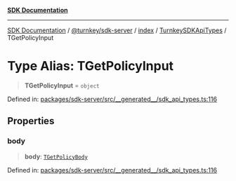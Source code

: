 [**SDK Documentation**](../../../../../../README.mdx)

***

[SDK Documentation](../../../../../../packages.mdx) / [@turnkey/sdk-server](../../../../README.mdx) / [index](../../../README.mdx) / [TurnkeySDKApiTypes](../README.mdx) / TGetPolicyInput

# Type Alias: TGetPolicyInput

> **TGetPolicyInput** = `object`

Defined in: [packages/sdk-server/src/\_\_generated\_\_/sdk\_api\_types.ts:116](https://github.com/tkhq/sdk/blob/fd49bfe86475c8603b3eb385aa101efa36fa32fc/packages/sdk-server/src/__generated__/sdk_api_types.ts#L116)

## Properties

### body

> **body**: [`TGetPolicyBody`](TGetPolicyBody.mdx)

Defined in: [packages/sdk-server/src/\_\_generated\_\_/sdk\_api\_types.ts:116](https://github.com/tkhq/sdk/blob/fd49bfe86475c8603b3eb385aa101efa36fa32fc/packages/sdk-server/src/__generated__/sdk_api_types.ts#L116)
